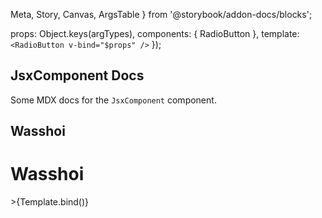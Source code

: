   Meta,
  Story,
  Canvas,
  ArgsTable
} from '@storybook/addon-docs/blocks';

<Meta title="MDX/RadioButton" component={RadioButton} />

<!-- <ArgsTable of={RadioButton} /> -->

  props: Object.keys(argTypes),
  components: { RadioButton },
  template: `<RadioButton
 v-bind="$props" />`
});

## JsxComponent Docs

Some MDX docs for the `JsxComponent` component.

## Wasshoi

# Wasshoi

<Preview>
  <Story
    name="radio-button"
    args={{
      label: 'RadioButton'
    }}
  >
    >{Template.bind()}
  </Story>
</Preview>
